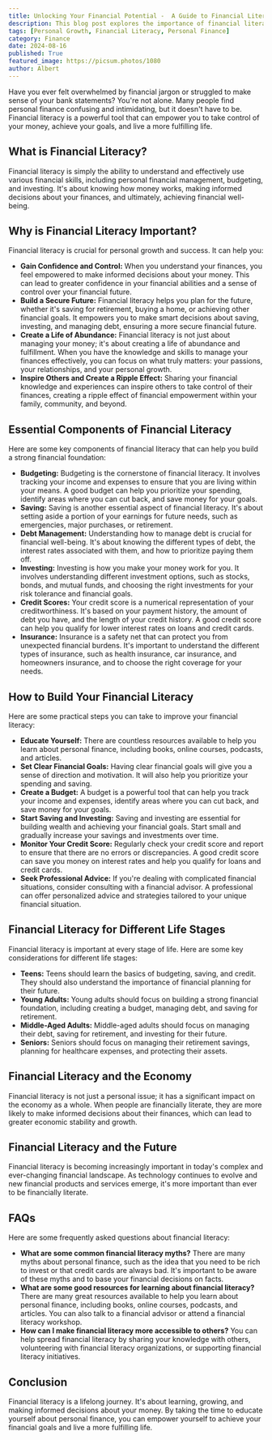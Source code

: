 ```yaml
---
title: Unlocking Your Financial Potential -  A Guide to Financial Literacy for Personal Growth
description: This blog post explores the importance of financial literacy for personal growth and success. It covers key components of financial literacy, such as budgeting, saving, debt management, and investing, and provides practical steps to improve your financial literacy.
tags: [Personal Growth, Financial Literacy, Personal Finance]
category: Finance
date: 2024-08-16
published: True
featured_image: https://picsum.photos/1080
author: Albert
---
```



Have you ever felt overwhelmed by financial jargon or struggled to make sense of your bank statements? You're not alone. Many people find personal finance confusing and intimidating, but it doesn't have to be. Financial literacy is a powerful tool that can empower you to take control of your money, achieve your goals, and live a more fulfilling life.

## What is Financial Literacy?

Financial literacy is simply the ability to understand and effectively use various financial skills, including personal financial management, budgeting, and investing. It's about knowing how money works, making informed decisions about your finances, and ultimately, achieving financial well-being.

## Why is Financial Literacy Important?

Financial literacy is crucial for personal growth and success. It can help you:

* **Gain Confidence and Control:**  When you understand your finances, you feel empowered to make informed decisions about your money. This can lead to greater confidence in your financial abilities and a sense of control over your financial future.
* **Build a Secure Future:** Financial literacy helps you plan for the future, whether it's saving for retirement, buying a home, or achieving other financial goals. It empowers you to make smart decisions about saving, investing, and managing debt, ensuring a more secure financial future.
* **Create a Life of Abundance:** Financial literacy is not just about managing your money; it's about creating a life of abundance and fulfillment. When you have the knowledge and skills to manage your finances effectively, you can focus on what truly matters: your passions, your relationships, and your personal growth.
* **Inspire Others and Create a Ripple Effect:**  Sharing your financial knowledge and experiences can inspire others to take control of their finances, creating a ripple effect of financial empowerment within your family, community, and beyond.

## Essential Components of Financial Literacy

Here are some key components of financial literacy that can help you build a strong financial foundation:

* **Budgeting:**  Budgeting is the cornerstone of financial literacy. It involves tracking your income and expenses to ensure that you are living within your means. A good budget can help you prioritize your spending, identify areas where you can cut back, and save money for your goals.
* **Saving:** Saving is another essential aspect of financial literacy. It's about setting aside a portion of your earnings for future needs, such as emergencies, major purchases, or retirement.
* **Debt Management:** Understanding how to manage debt is crucial for financial well-being. It's about knowing the different types of debt, the interest rates associated with them, and how to prioritize paying them off.
* **Investing:** Investing is how you make your money work for you. It involves understanding different investment options, such as stocks, bonds, and mutual funds, and choosing the right investments for your risk tolerance and financial goals.
* **Credit Scores:** Your credit score is a numerical representation of your creditworthiness. It's based on your payment history, the amount of debt you have, and the length of your credit history. A good credit score can help you qualify for lower interest rates on loans and credit cards.
* **Insurance:** Insurance is a safety net that can protect you from unexpected financial burdens. It's important to understand the different types of insurance, such as health insurance, car insurance, and homeowners insurance, and to choose the right coverage for your needs.

## How to Build Your Financial Literacy

Here are some practical steps you can take to improve your financial literacy:

* **Educate Yourself:** There are countless resources available to help you learn about personal finance, including books, online courses, podcasts, and articles.
* **Set Clear Financial Goals:**  Having clear financial goals will give you a sense of direction and motivation. It will also help you prioritize your spending and saving.
* **Create a Budget:**  A budget is a powerful tool that can help you track your income and expenses, identify areas where you can cut back, and save money for your goals.
* **Start Saving and Investing:**  Saving and investing are essential for building wealth and achieving your financial goals. Start small and gradually increase your savings and investments over time.
* **Monitor Your Credit Score:**  Regularly check your credit score and report to ensure that there are no errors or discrepancies. A good credit score can save you money on interest rates and help you qualify for loans and credit cards.
* **Seek Professional Advice:**  If you're dealing with complicated financial situations, consider consulting with a financial advisor. A professional can offer personalized advice and strategies tailored to your unique financial situation.

## Financial Literacy for Different Life Stages

Financial literacy is important at every stage of life. Here are some key considerations for different life stages:

* **Teens:**  Teens should learn the basics of budgeting, saving, and credit. They should also understand the importance of financial planning for their future.
* **Young Adults:** Young adults should focus on building a strong financial foundation, including creating a budget, managing debt, and saving for retirement.
* **Middle-Aged Adults:** Middle-aged adults should focus on managing their debt, saving for retirement, and investing for their future.
* **Seniors:** Seniors should focus on managing their retirement savings, planning for healthcare expenses, and protecting their assets.

##  Financial Literacy and the Economy

Financial literacy is not just a personal issue; it has a significant impact on the economy as a whole. When people are financially literate, they are more likely to make informed decisions about their finances, which can lead to greater economic stability and growth.

##  Financial Literacy and the Future

Financial literacy is becoming increasingly important in today's complex and ever-changing financial landscape. As technology continues to evolve and new financial products and services emerge, it's more important than ever to be financially literate.

## FAQs

Here are some frequently asked questions about financial literacy:

* **What are some common financial literacy myths?** There are many myths about personal finance, such as the idea that you need to be rich to invest or that credit cards are always bad. It's important to be aware of these myths and to base your financial decisions on facts.
* **What are some good resources for learning about financial literacy?** There are many great resources available to help you learn about personal finance, including books, online courses, podcasts, and articles. You can also talk to a financial advisor or attend a financial literacy workshop.
* **How can I make financial literacy more accessible to others?**  You can help spread financial literacy by sharing your knowledge with others, volunteering with financial literacy organizations, or supporting financial literacy initiatives.

## Conclusion

Financial literacy is a lifelong journey. It's about learning, growing, and making informed decisions about your money. By taking the time to educate yourself about personal finance, you can empower yourself to achieve your financial goals and live a more fulfilling life.
